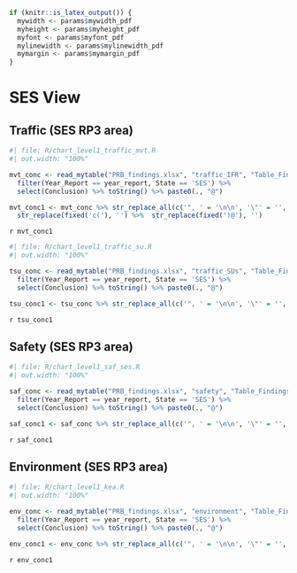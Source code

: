 ```r
if (knitr::is_latex_output()) {
  mywidth <- params$mywidth_pdf
  myheight <- params$myheight_pdf
  myfont <- params$myfont_pdf
  mylinewidth <- params$mylinewidth_pdf
  mymargin <- params$mymargin_pdf
}
```

# SES View

## Traffic (SES RP3 area)
<!-- https://tex.stackexchange.com/questions/215442/is-there-a-way-to-set-a-parbox-to-a-minimum-height -->

```{=tex}
\setlength{\fboxrule}{0pt} % Set the border width to 0pt (no border)
\setlength{\fboxsep}{0pt} % Remove padding
\sbox{0}{\parbox{1\textwidth}{

\begin{wrapfigure}[14]{l}{0.58\linewidth}
\vspace{-15pt}
```

```r
#| file: R/chart_level1_traffic_mvt.R
#| out.width: "100%"
```

```{=tex}
\end{wrapfigure}
\setlength\parskip{1em plus 0.8em} % Space between paragraphs
```


```r
mvt_conc <- read_mytable("PRB_findings.xlsx", "traffic_IFR", "Table_Findings_traffic_IFR") %>% 
  filter(Year_Report == year_report, State == 'SES') %>% 
  select(Conclusion) %>% toString() %>% paste0(., "@")

mvt_conc1 <- mvt_conc %>% str_replace_all(c('", ' = '\n\n', '\"' = '', '\n\n\n' = '\n\n', '▪' = '•')) %>%
  str_replace(fixed('c('), '') %>%  str_replace(fixed(')@'), '') 
```

`r mvt_conc1`

```{=tex}
}}
\ifdim\dimexpr\ht0+\dp0<7.0cm 
\dp0\dimexpr7.0cm-\ht0\fi

\fbox{\usebox{0}}

\sbox{0}{\parbox{1\textwidth}{

\begin{wrapfigure}[14]{l}{0.58\linewidth}
\vspace{-15pt}
```

```r
#| file: R/chart_level1_traffic_su.R
#| out.width: "100%"
```

```{=tex}
\end{wrapfigure}
\setlength\parskip{1em plus 0.8em} % Space between paragraphs
```

```r
tsu_conc <- read_mytable("PRB_findings.xlsx", "traffic_SUs", "Table_Findings_traffic_TSU") %>% 
  filter(Year_Report == year_report, State == 'SES') %>% 
  select(Conclusion) %>% toString() %>% paste0(., "@")

tsu_conc1 <- tsu_conc %>% str_replace_all(c('", ' = '\n\n', '\"' = '', '\n\n\n' = '\n\n', '▪' = '•')) %>% str_replace(fixed('c('), '') %>%  str_replace(fixed(')@'), '') 
```

`r tsu_conc1`

```{=tex}
}}
\ifdim\dimexpr\ht0+\dp0<7.0cm 
\dp0\dimexpr7.0cm-\ht0\fi

\fbox{\usebox{0}}
```

```{=tex}
{
```

## Safety (SES RP3 area)

```{=tex}
\sbox{0}{\parbox{1\textwidth}{

\begin{wrapfigure}[14]{l}{0.58\linewidth}
\vspace{-15pt}
```

```r
#| file: R/chart_level1_saf_ses.R
#| out.width: "100%"
```

```{=tex}
\end{wrapfigure}
\setlength\parskip{1em plus 0.8em} % Space between paragraphs
```

```r
saf_conc <- read_mytable("PRB_findings.xlsx", "safety", "Table_Findings_safety") %>% 
  filter(Year_Report == year_report, State == 'SES') %>% 
  select(Conclusion) %>% toString() %>% paste0(., "@")

saf_conc1 <- saf_conc %>% str_replace_all(c('", ' = '\n\n', '\"' = '', '\n\n\n' = '\n\n', '▪' = '•')) %>% str_replace(fixed('c('), '') %>%  str_replace(fixed(')@'), '\n') 
```

`r saf_conc1`
```{=tex}
}}
\ifdim\dimexpr\ht0+\dp0<7.0cm 
\dp0\dimexpr7.0cm-\ht0\fi

\fbox{\usebox{0}}
```

## Environment (SES RP3 area)

```{=tex}
\sbox{0}{\parbox{1\textwidth}{

\begin{wrapfigure}[14]{l}{0.58\linewidth}
\vspace{-15pt}

```

```r
#| file: R/chart_level1_kea.R
#| out.width: "100%"
```

```{=tex}
\end{wrapfigure}

\setlength\parskip{1em plus 0.8em} % Space between paragraphs
```

```r
env_conc <- read_mytable("PRB_findings.xlsx", "environment", "Table_Findings_environment") %>% 
  filter(Year_Report == year_report, State == 'SES') %>% 
  select(Conclusion) %>% toString() %>% paste0(., "@")

env_conc1 <- env_conc %>% str_replace_all(c('", ' = '\n\n', '\"' = '', '\n\n\n' = '\n\n', '▪' = '•')) %>% str_replace(fixed('c('), '') %>%  str_replace(fixed(')@'), '\n') 
```

`r env_conc1`
```{=tex}
}}
\ifdim\dimexpr\ht0+\dp0<7.0cm 
\dp0\dimexpr7.0cm-\ht0\fi

\fbox{\usebox{0}}
```